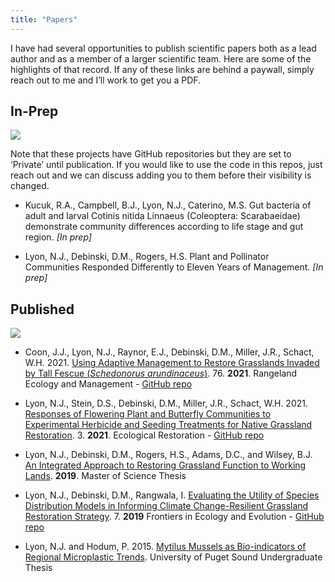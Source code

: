 ```yaml
---
title: "Papers"
---
```


I have had several opportunities to publish scientific papers both as a lead author and as a member of a larger scientific team. Here are some of the highlights of that record. If any of these links are behind a paywall, simply reach out to me and I'll work to get you a PDF.

## In-Prep

![](images/great_spangled_fritillary.jpg)

Note that these projects have GitHub repositories but they are set to 'Private' until publication. If you would like to use the code in this repos, just reach out and we can discuss adding you to them before their visibility is changed.

- Kucuk, R.A., Campbell, B.J., Lyon, N.J., Caterino, M.S. Gut bacteria of adult and larval Cotinis nitida Linnaeus (Coleoptera: Scarabaeidae) demonstrate community differences according to life stage and gut region. *[In prep]*

- Lyon, N.J., Debinski, D.M., Rogers, H.S. Plant and Pollinator Communities Responded Differently to Eleven Years of Management. *[In prep]*

## Published

![](images/stilt_bug.jpg){fig-align="center"}

- Coon, J.J., Lyon, N.J., Raynor, E.J., Debinski, D.M., Miller, J.R., Schact, W.H. 2021. [Using Adaptive Management to Restore Grasslands Invaded by Tall Fescue (*Schedonorus arundinaceus*)](https://www.sciencedirect.com/science/article/abs/pii/S1550742421000129?casa_token=4hUYfkm3-RcAAAAA:wxQ1-YwOxcii7F3TzLo8FL5uBeMe7QzmKsOHQ0TIM3zYO5m4tARAfLpgVOcLlLVxElm4d4qwrWc){target="_blank"}. 76. **2021**. Rangeland Ecology and Management - [GitHub repo](https://github.com/njlyon0/collab_coon-daubenmire-herbicide){target="_blank"}

- Lyon, N.J., Stein, D.S., Debinski, D.M., Miller, J.R., Schact, W.H. 2021. [Responses of Flowering Plant and Butterfly Communities to Experimental Herbicide and Seeding Treatments for Native Grassland Restoration](http://er.uwpress.org/content/39/3/168.short){target="_blank"}. 3. **2021**. Ecological Restoration - [GitHub repo](https://github.com/njlyon0/lyon_bfly-herbicide){target="_blank"}

- Lyon, N.J., Debinski, D.M., Rogers, H.S., Adams, D.C., and Wilsey, B.J. [An Integrated Approach to Restoring Grassland Function to Working Lands](https://dr.lib.iastate.edu/entities/publication/f3cd5b5f-17ae-4fdd-b8b9-0a87fda99765){target="_blank"}. **2019**. Master of Science Thesis

- Lyon, N.J., Debinski, D.M., Rangwala, I. [Evaluating the Utility of Species Distribution Models in Informing Climate Change-Resilient Grassland Restoration Strategy](https://www.frontiersin.org/articles/10.3389/fevo.2019.00033/full){target="_blank"}. 7. **2019** Frontiers in Ecology and Evolution - [GitHub repo](https://github.com/njlyon0/lyon-ms-thesis_sdm){target="_blank"}

- Lyon, N.J. and Hodum, P. 2015. [Mytilus Mussels as Bio-indicators of Regional Microplastic Trends](https://soundideas.pugetsound.edu/summer_research/259/){target="_blank"}. University of Puget Sound Undergraduate Thesis
